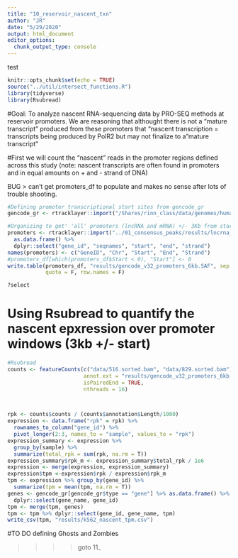 ```yaml
---
title: "10_reservoir_nascent_txn"
author: "JR"
date: "5/29/2020"
output: html_document
editor_options: 
  chunk_output_type: console
---
```

test
```r
knitr::opts_chunk$set(echo = TRUE)
source("../util/intersect_functions.R")
library(tidyverse)
library(Rsubread)
```

#Goal: To analyze nascent RNA-sequencing data by PRO-SEQ methods at reservoir promoters. We are reasoning that althought there is not a "mature transcript" produced from these promoters that "nascent transcription = transcripts being produced by PolR2 but may not finalize to a "mature transcript"


#First we will count the "nascent" reads in the promoter regions defined across this study (note: nascent transcripts are often found in promoters and in equal amounts on + and - strand of DNA)


BUG > can't get promoters_df to populate and makes no sense after lots of trouble shooting.
```r
#Defining promoter transcriptional start sites from gencode_gr
gencode_gr <- rtracklayer::import("/Shares/rinn_class/data/genomes/human/gencode/v32/gencode.v32.annotation.gtf")

#Organizing to get' 'all' promoters (lncRNA and mRNA) +/- 3Kb from start site (from get_promoter_regions function)
promoters <- rtracklayer::import("../01_consensus_peaks/results/lncrna_mrna_promoters.gtf") %>%
  as.data.frame() %>%
  dplyr::select("gene_id", "seqnames", "start", "end", "strand") 
names(promoters) <- c("GeneID", "Chr", "Start", "End", "Strand")
#promoters_df[which(promoters_df$Start < 0), "Start"] <- 0
write.table(promoters_df, "results/gencode_v32_promoters_6kb.SAF", sep = "\t",
            quote = F, row.names = F)

?select
```


# Using Rsubread to quantify the nascent epxression over promoter windows (3kb +/- start)
```r

#Rsubread
counts <- featureCounts(c("data/516.sorted.bam", "data/829.sorted.bam"),
                        annot.ext = "results/gencode_v32_promoters_6kb.SAF",
                        isPairedEnd = TRUE,
                        nthreads = 16)



rpk <- counts$counts / (counts$annotation$Length/1000)
expression <- data.frame("rpk" = rpk) %>%
  rownames_to_column("gene_id") %>%
  pivot_longer(2:3, names_to = "sample", values_to = "rpk")
expression_summary <- expression %>% 
  group_by(sample) %>%
  summarize(total_rpk = sum(rpk, na.rm = T))
expression_summary$rpk_m <- expression_summary$total_rpk / 1e6
expression <- merge(expression, expression_summary)
expression$tpm <-expression$rpk / expression$rpk_m
tpm <- expression %>% group_by(gene_id) %>%
  summarize(tpm = mean(tpm, na.rm = T))
genes <- gencode_gr[gencode_gr$type == "gene"] %>% as.data.frame() %>%
  dplyr::select(gene_name, gene_id)
tpm <- merge(tpm, genes)
tpm <- tpm %>% dplyr::select(gene_id, gene_name, tpm)
write_csv(tpm, "results/k562_nascent_tpm.csv")
```


#TO DO defining Ghosts and Zombies

>>>> goto  11_


